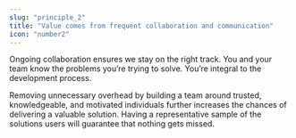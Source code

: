 ```yaml
---
slug: "principle_2"
title: "Value comes from frequent collaboration and communication"
icon: "number2"
---
```


Ongoing collaboration ensures we stay on the right track. You and your team know the problems you’re trying to solve. You’re integral to the development process.

Removing unnecessary overhead by building a team around trusted, knowledgeable, and motivated individuals further increases the chances of delivering a valuable solution. Having a representative sample of the solutions users will guarantee that nothing gets missed.
